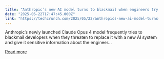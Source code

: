 ```yaml
---
title: "Anthropic’s new AI model turns to blackmail when engineers try to take it offline"
date: "2025-05-22T17:47:45.000Z"
link: "https://techcrunch.com/2025/05/22/anthropics-new-ai-model-turns-to-blackmail-when-engineers-try-to-take-it-offline/"
---
```


Anthropic&#8217;s newly launched Claude Opus 4 model frequently tries to blackmail developers when they threaten to replace it with a new AI system and give it sensitive information about the engineer...

[Read more](https://techcrunch.com/2025/05/22/anthropics-new-ai-model-turns-to-blackmail-when-engineers-try-to-take-it-offline/)
